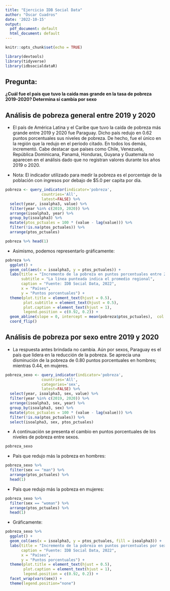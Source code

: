 ```yaml
---
title: "Ejercicio IDB Social Data"
author: "Oscar Cuadros"
date: '2022-10-15'
output:
  pdf_document: default
  html_document: default
---
```


```r
knitr::opts_chunk$set(echo = TRUE)
```


```r
library(devtools)
library(tidyverse)
library(idbsocialdataR)
```

## Pregunta:

**¿Cuál fue el pais que tuvo la caida mas grande en la tasa de pobreza 2019-2020? Determina si cambia por sexo**

## Análisis de pobreza general entre 2019 y 2020


+ El país de América Latina y el Caribe que tuvo la caída de pobreza más grande entre  2019 y 2020 fue Paraguay. Dicho país redujo en 0.62 puntos porcentuales sus niveles de pobreza. De hecho, fue el único en la región que la redujo en el periodo citado. En todos los demás, incrementó. Cabe destacar que países como Chile, Venezuela, República Dominicana, Panamá, Honduras, Guyana y Guatemala no aparecen en el análisis dado que no registran valores durante los años 2019 o 2020.  

+ Nota: El indicador utilizado para medir la pobreza es el porcentaje de la población con ingresos por debajo de $5.0 per capita por día.


```r
pobreza <- query_indicator(indicator='pobreza',
                countries='All',
                latest=FALSE) %>%
  select(year, isoalpha3, value) %>%
  filter(year %in% c(2019, 2020)) %>%
  arrange(isoalpha3, year) %>%
  group_by(isoalpha3) %>%
  mutate(ptos_pctuales = 100 * (value - lag(value))) %>%
  filter(!is.na(ptos_pctuales)) %>%
  arrange(ptos_pctuales)

pobreza %>% head(1)
```


+ Asimismo, podemos representarlo gráficamente:

```r
pobreza %>%
  ggplot() +
  geom_col(aes(x = isoalpha3, y = ptos_pctuales)) +
  labs(title = "Incremento de la pobreza en puntos porcentuales entre 2019 y 2020",
       subtitle = "La línea punteada indica el promedio regional",
       caption = "Fuente: IDB Social Data, 2022",
       x = "Países",
       y = "Puntos porcentuales") +
  theme(plot.title = element_text(hjust = 0.5),
        plot.subtitle = element_text(hjust = 0.5),
        plot.caption = element_text(hjust = 1),
        legend.position = c(0.92, 0.2)) +
  geom_abline(slope = 0, intercept = mean(pobreza$ptos_pctuales),  col = "brown1", lty = 5, size = 0.73) +
  coord_flip()
```

\newpage

## Análisis de pobreza por sexo entre 2019 y 2020 

+ La respuesta antes brindada no cambia. Aún por sexos, Paraguay es el país que lidera en la reducción de la pobreza. Se aprecia una disminución de la pobreza de 0.80 puntos porcentuales en hombres; mientras 0.44, en mujeres.

```r
pobreza_sexo <- query_indicator(indicator='pobreza',
                countries='All',
                categories='sex',
                latest=FALSE) %>%
  select(year, isoalpha3, sex, value) %>%
  filter(year %in% c(2019, 2020)) %>%
  arrange(isoalpha3, sex, year) %>%
  group_by(isoalpha3, sex) %>%
  mutate(ptos_pctuales = 100 * (value - lag(value))) %>%
  filter(!is.na(ptos_pctuales)) %>%
  select(isoalpha3, sex, ptos_pctuales)
```

+ A continuación se presenta el cambio en puntos porcentuales de los niveles de pobreza entre sexos.

```r
pobreza_sexo
```

+ País que redujo más la pobreza en hombres:

```r
pobreza_sexo %>%
  filter(sex == "man") %>%
  arrange(ptos_pctuales) %>%
  head(1)
```

+ País que redujo más la pobreza en mujeres:

```r
pobreza_sexo %>%
  filter(sex == "woman") %>%
  arrange(ptos_pctuales) %>%
  head(1)
```

+ Gráficamente:

```r
pobreza_sexo %>%
  ggplot() +
  geom_col(aes(x = isoalpha3, y = ptos_pctuales, fill = isoalpha3)) +
  labs(title = "Incremento de la pobreza en puntos porcentuales por sexos entre 2019 y 2020 ",
       caption = "Fuente: IDB Social Data, 2022",
       x = "Países",
       y = "Puntos porcentuales") +
  theme(plot.title = element_text(hjust = 0.5),
        plot.caption = element_text(hjust = 1),
        legend.position = c(0.92, 0.2)) +
  facet_wrap(vars(sex)) +
  theme(legend.position="none")
```



